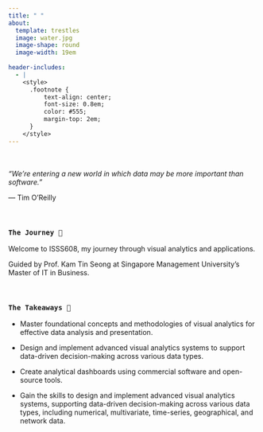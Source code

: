 ```yaml
---
title: " "
about:
  template: trestles
  image: water.jpg
  image-shape: round
  image-width: 19em
  
header-includes:
  - |
    <style>
      .footnote {
          text-align: center;
          font-size: 0.8em;
          color: #555;
          margin-top: 2em;
      }
    </style>
---
```


<BR><BR> *"We’re entering a new world in which data may be more important than software."*

— Tim O’Reilly

<BR>

### `The Journey 🐳`

Welcome to ISSS608, my journey through visual analytics and applications.

Guided by Prof. Kam Tin Seong at Singapore Management University's Master of IT in Business.

<BR>

### `The Takeaways 🥡`

-   Master foundational concepts and methodologies of visual analytics for effective data analysis and presentation.

-   Design and implement advanced visual analytics systems to support data-driven decision-making across various data types.

-   Create analytical dashboards using commercial software and open-source tools.

-   Gain the skills to design and implement advanced visual analytics systems, supporting data-driven decision-making across various data types, including numerical, multivariate, time-series, geographical, and network data. <BR><BR>
